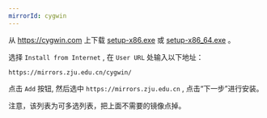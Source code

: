 ```yaml
---
mirrorId: cygwin
---
```


从 https://cygwin.com 上下载 [setup-x86.exe](https://cygwin.com/setup-x86.exe) 或 [setup-x86_64.exe](https://cygwin.com/setup-x86_64.exe) 。

选择 `Install from Internet` , 在 `User URL` 处输入以下地址：

```
https://mirrors.zju.edu.cn/cygwin/
```

点击 `Add` 按钮, 然后选中 `https://mirrors.zju.edu.cn` , 点击“下一步”进行安装。

注意，该列表为可多选列表，把上面不需要的镜像点掉。